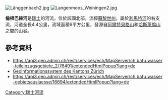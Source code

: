 [[Image:Länggenbach2.jpg|right]]
[[Image:Langenmoos_Weiningen2.jpg|right]]

{{Coord|47.414638|N|8.407678|E|display=title}}

'''倫根巴赫河'''是[[瑞士|瑞士]]的河流，位於該國北部，流經[[蘇黎世州|蘇黎世州]]，屬於[[利馬特河|利馬特河]]的右支流，河道全長4.4公里，流域面積6平方公里，發源自[[阿爾特貝格山|阿爾特貝格山]]和[[哈斯萊倫山|哈斯萊倫山]]之間的山谷。

==參考資料==
* https://api3.geo.admin.ch/rest/services/ech/MapServer/ch.bafu.wasser-teileinzugsgebiete_2/76491/extendedHtmlPopup?lang=de {{Wayback|url=https://api3.geo.admin.ch/rest/services/ech/MapServer/ch.bafu.wasser-teileinzugsgebiete_2/76491/extendedHtmlPopup?lang=de |date=20170918020933 }}
* [http://maps.zh.ch/ Geoinformationssystem des Kantons Zürich] {{Wayback|url=http://maps.zh.ch/ |date=20190217202341 }}
* https://api3.geo.admin.ch/rest/services/ech/MapServer/ch.bafu.wasser-gebietsauslaesse/16694/extendedHtmlPopup?lang=de {{Wayback|url=https://api3.geo.admin.ch/rest/services/ech/MapServer/ch.bafu.wasser-gebietsauslaesse/16694/extendedHtmlPopup?lang=de |date=20170918020936 }}

{{Switzerland-geo-stub}}
[[Category:瑞士河流|Category:瑞士河流]]